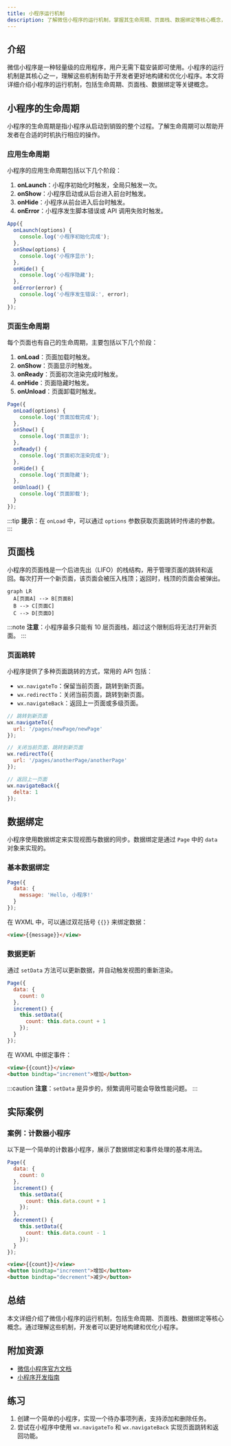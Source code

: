```yaml
---
title: 小程序运行机制
description: 了解微信小程序的运行机制，掌握其生命周期、页面栈、数据绑定等核心概念，帮助初学者快速上手小程序开发。
---
```


## 介绍

微信小程序是一种轻量级的应用程序，用户无需下载安装即可使用。小程序的运行机制是其核心之一，理解这些机制有助于开发者更好地构建和优化小程序。本文将详细介绍小程序的运行机制，包括生命周期、页面栈、数据绑定等关键概念。

## 小程序的生命周期

小程序的生命周期是指小程序从启动到销毁的整个过程。了解生命周期可以帮助开发者在合适的时机执行相应的操作。

### 应用生命周期

小程序的应用生命周期包括以下几个阶段：

1. **onLaunch**：小程序初始化时触发，全局只触发一次。
2. **onShow**：小程序启动或从后台进入前台时触发。
3. **onHide**：小程序从前台进入后台时触发。
4. **onError**：小程序发生脚本错误或 API 调用失败时触发。

```javascript
App({
  onLaunch(options) {
    console.log('小程序初始化完成');
  },
  onShow(options) {
    console.log('小程序显示');
  },
  onHide() {
    console.log('小程序隐藏');
  },
  onError(error) {
    console.log('小程序发生错误:', error);
  }
});
```

### 页面生命周期

每个页面也有自己的生命周期，主要包括以下几个阶段：

1. **onLoad**：页面加载时触发。
2. **onShow**：页面显示时触发。
3. **onReady**：页面初次渲染完成时触发。
4. **onHide**：页面隐藏时触发。
5. **onUnload**：页面卸载时触发。

```javascript
Page({
  onLoad(options) {
    console.log('页面加载完成');
  },
  onShow() {
    console.log('页面显示');
  },
  onReady() {
    console.log('页面初次渲染完成');
  },
  onHide() {
    console.log('页面隐藏');
  },
  onUnload() {
    console.log('页面卸载');
  }
});
```

:::tip
**提示**：在 `onLoad` 中，可以通过 `options` 参数获取页面跳转时传递的参数。
:::

## 页面栈

小程序的页面栈是一个后进先出（LIFO）的栈结构，用于管理页面的跳转和返回。每次打开一个新页面，该页面会被压入栈顶；返回时，栈顶的页面会被弹出。

```mermaid
graph LR
  A[页面A] --> B[页面B]
  B --> C[页面C]
  C --> D[页面D]
```

:::note
**注意**：小程序最多只能有 10 层页面栈，超过这个限制后将无法打开新页面。
:::

### 页面跳转

小程序提供了多种页面跳转的方式，常用的 API 包括：

- `wx.navigateTo`：保留当前页面，跳转到新页面。
- `wx.redirectTo`：关闭当前页面，跳转到新页面。
- `wx.navigateBack`：返回上一页面或多级页面。

```javascript
// 跳转到新页面
wx.navigateTo({
  url: '/pages/newPage/newPage'
});

// 关闭当前页面，跳转到新页面
wx.redirectTo({
  url: '/pages/anotherPage/anotherPage'
});

// 返回上一页面
wx.navigateBack({
  delta: 1
});
```

## 数据绑定

小程序使用数据绑定来实现视图与数据的同步。数据绑定是通过 `Page` 中的 `data` 对象来实现的。

### 基本数据绑定

```javascript
Page({
  data: {
    message: 'Hello, 小程序!'
  }
});
```

在 WXML 中，可以通过双花括号 `{{}}` 来绑定数据：

```html
<view>{{message}}</view>
```

### 数据更新

通过 `setData` 方法可以更新数据，并自动触发视图的重新渲染。

```javascript
Page({
  data: {
    count: 0
  },
  increment() {
    this.setData({
      count: this.data.count + 1
    });
  }
});
```

在 WXML 中绑定事件：

```html
<view>{{count}}</view>
<button bindtap="increment">增加</button>
```

:::caution
**注意**：`setData` 是异步的，频繁调用可能会导致性能问题。
:::

## 实际案例

### 案例：计数器小程序

以下是一个简单的计数器小程序，展示了数据绑定和事件处理的基本用法。

```javascript
Page({
  data: {
    count: 0
  },
  increment() {
    this.setData({
      count: this.data.count + 1
    });
  },
  decrement() {
    this.setData({
      count: this.data.count - 1
    });
  }
});
```

```html
<view>{{count}}</view>
<button bindtap="increment">增加</button>
<button bindtap="decrement">减少</button>
```

## 总结

本文详细介绍了微信小程序的运行机制，包括生命周期、页面栈、数据绑定等核心概念。通过理解这些机制，开发者可以更好地构建和优化小程序。

## 附加资源

- [微信小程序官方文档](https://developers.weixin.qq.com/miniprogram/dev/framework/)
- [小程序开发指南](https://developers.weixin.qq.com/ebook?action=get_post_info&docid=0008aeea9a8978ab0086a685851c0a)

## 练习

1. 创建一个简单的小程序，实现一个待办事项列表，支持添加和删除任务。
2. 尝试在小程序中使用 `wx.navigateTo` 和 `wx.navigateBack` 实现页面跳转和返回功能。